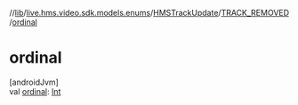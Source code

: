 //[lib](../../../../index)/[live.hms.video.sdk.models.enums](../../index)/[HMSTrackUpdate](../index)/[TRACK_REMOVED](index)/[ordinal](ordinal)

# ordinal

[androidJvm]\
val [ordinal](ordinal): [Int](https://kotlinlang.org/api/latest/jvm/stdlib/kotlin/-int/index.html)
